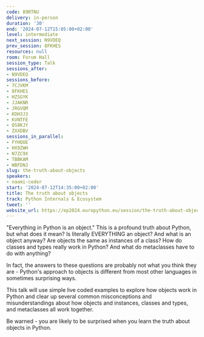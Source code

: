 ```yaml
---
code: 89RTNU
delivery: in-person
duration: '30'
end: '2024-07-12T15:05:00+02:00'
level: intermediate
next_session: N9VDEQ
prev_session: 8FKHES
resources: null
room: Forum Hall
session_type: Talk
sessions_after:
- N9VDEQ
sessions_before:
- 7CJVKM
- 8FKHES
- HZSGYK
- JJAKNR
- JRGVQM
- KDH3J3
- KVNTFE
- QS8KJY
- ZXXDBV
sessions_in_parallel:
- FYHQUE
- HX9ZWH
- N7ZC9X
- TBBKAM
- WBFDNJ
slug: the-truth-about-objects
speakers:
- naomi-ceder
start: '2024-07-12T14:35:00+02:00'
title: The truth about objects
track: Python Internals & Ecosystem
tweet: ''
website_url: https://ep2024.europython.eu/session/the-truth-about-objects
---
```


"Everything in Python is an object." This is a profound truth about Python, but what does it mean? Is literally EVERYTHING an object? And what is an object anyway? Are objects the same as instances of a class? How do classes and types really work in Python? And what do metaclasses have to do with anything?

In fact, the answers to these questions are probably not what you think they are - Python's approach to objects is different from most other languages in sometimes surprising ways.

This talk will use simple live coded examples to explore how objects work in Python and clear up several common misconceptions and misunderstandings about how objects and instances, classes and types, and metaclasses all work together.

Be warned - you are likely to be surprised when you learn the truth about objects in Python.
